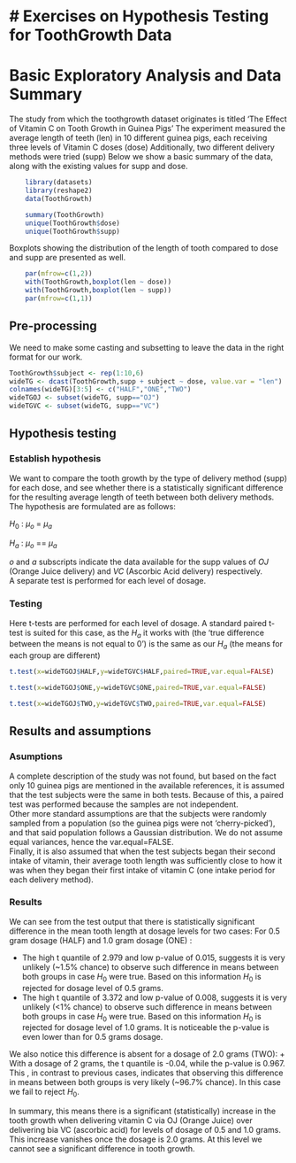 # Exercises on Hypothesis Testing for ToothGrowth Data
========================================================

# Basic Exploratory Analysis and Data Summary

The study from which the toothgrowth dataset originates is titled 'The Effect of Vitamin C on Tooth Growth in Guinea Pigs'
The experiment measured the average length of teeth (len) in 10 different guinea pigs, each receiving three levels of Vitamin C doses (dose)
Additionally, two different delivery methods were tried (supp)
Below we show a basic summary of the data, along with the existing values for supp and dose.

```r
    library(datasets)
    library(reshape2)
    data(ToothGrowth)
```

```r
    summary(ToothGrowth)
    unique(ToothGrowth$dose)
    unique(ToothGrowth$supp)
```

Boxplots showing the distribution of the length of tooth compared to dose and supp are presented as well.
```r
    par(mfrow=c(1,2))
    with(ToothGrowth,boxplot(len ~ dose))
    with(ToothGrowth,boxplot(len ~ supp))
    par(mfrow=c(1,1))
```

## Pre-processing

We need to make some casting and subsetting to leave the data in the right format for our work.

```r
ToothGrowth$subject <- rep(1:10,6)
wideTG <- dcast(ToothGrowth,supp + subject ~ dose, value.var = "len")
colnames(wideTG)[3:5] <- c("HALF","ONE","TWO")
wideTGOJ <- subset(wideTG, supp=="OJ")
wideTGVC <- subset(wideTG, supp=="VC")
```

## Hypothesis testing

### Establish hypothesis

We want to compare the tooth growth by the type of delivery method (supp) for each dose, and see whether there is a statistically significant difference for the resulting average length of teeth between both delivery methods.  
The hypothesis are formulated are as follows:

$H_0$ : $\mu_o$ = $\mu_a$

$H_a$ : $\mu_o$ =\= $\mu_a$

_o_ and _a_ subscripts indicate the data available for the supp values of _OJ_ (Orange Juice delivery) and _VC_ (Ascorbic Acid delivery) respectively.  
A separate test is performed for each level of dosage.

### Testing

Here t-tests are performed for each level of dosage. 
A standard paired t-test is suited for this case, as the $H_a$ it works with (the 'true difference between the means is not equal to 0') is the same as our $H_a$ (the means for each group are different)
```r
t.test(x=wideTGOJ$HALF,y=wideTGVC$HALF,paired=TRUE,var.equal=FALSE)
```

```r
t.test(x=wideTGOJ$ONE,y=wideTGVC$ONE,paired=TRUE,var.equal=FALSE)
```

```r
t.test(x=wideTGOJ$TWO,y=wideTGVC$TWO,paired=TRUE,var.equal=FALSE)
```

## Results and assumptions


### Asumptions

A complete description of the study was not found, but based on the fact only 10 guinea pigs are mentioned in the available references, it is assumed that the test subjects were the same in both tests. Because of this, a paired test was performed because the samples are not independent.  
Other more standard assumptions are that the subjects were randomly sampled from a population (so the guinea pigs were not 'cherry-picked'), and that said population follows a Gaussian distribution. We do not assume equal variances, hence the var.equal=FALSE.  
Finally, it is also assumed that when the test subjects began their second intake of vitamin, their average tooth length was sufficiently close to how it was when they began their first intake of vitamin C (one intake period for each delivery method).


### Results

We can see from the test output that there is statistically significant difference in the mean tooth length at dosage levels for two cases:
For 0.5 gram dosage (HALF) and 1.0 gram dosage (ONE) : 

+ The high t quantile of 2.979 and low p-value of 0.015, suggests it is very unlikely (~1.5% chance) to observe such difference in means between both groups in case $H_0$ were true. Based on this information $H_0$ is rejected for dosage level of 0.5 grams.
+ The high t quantile of 3.372 and low p-value of 0.008, suggests it is very unlikely (<1% chance) to observe such difference in means between both groups in case $H_0$ were true. Based on this information $H_0$ is rejected for dosage level of 1.0 grams. It is noticeable the p-value is even lower than for 0.5 grams dosage.

We also notice this difference is absent for a dosage of 2.0 grams (TWO):
+ With a dosage of 2 grams, the t quantile is -0.04, while the p-value is 0.967. This , in contrast to previous cases, indicates that observing this difference in means between both groups is very likely  (~96.7% chance). In this case we fail to reject $H_0$.

In summary, this means there is a significant (statistically) increase in the tooth growth when delivering vitamin C via OJ (Orange Juice) over delivering bia VC (ascorbic acid) for levels of dosage of 0.5 and 1.0 grams.  
This increase vanishes once the dosage is 2.0 grams. At this level we cannot see a significant difference in tooth growth.